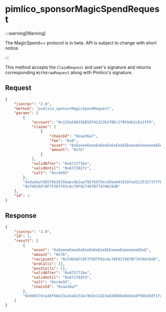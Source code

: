 # pimlico_sponsorMagicSpendRequest

:::warning[Warning]

The MagicSpend++ protocol is in beta. API is subject to change with short notice.

:::

This method accepts the `ClaimRequest` and user's signature and returns corresponding `WithdrawRequest` along with Pimlico's signature.

## Request

```json
{
    "jsonrpc": "2.0",
    "method": "pimlico_sponsorMagicSpendRequest",
    "params": [
        {
            "account": "0x129a50835EB5EFA2253b2f0Ec2fBF84b2cEe1fF9",
            "claims": [
                {
                    "chainId": "0xaa36a7",
                    "fee": "0x0",
                    "asset": "0xEeeeeEeeeEeEeeEeEeEeeEEEeeeeEeeeeeeeEEeE",
                    "amount": "0x7b"
                }
            ],
            "validAfter": "0x671f71be",
            "validUntil": "0x6723827c",
            "salt": "0xc4e93"
        },
        "0xda16afd8576b20256abc6b2aaf9576975ecd5beb91918fad212532f3f7fb6bd45b8a344870fda248adb9682c9fc0156f5b138507c71ea37f1344615c51ad94331b",
        "0xfd65AFC8F7F5D7F03cAc78F027407B7747A6C6d8"
    ],
    "id": 1
}
```

## Response

```json
{
    "jsonrpc": "2.0",
    "id": 1,
    "result": [
        {
            "asset": "0xEeeeeEeeeEeEeeEeEeEeeEEEeeeeEeeeeeeeEEeE",
            "amount": "0x7b",
            "recipient": "0xfd65AFC8F7F5D7F03cAc78F027407B7747A6C6d8",
            "preCalls": [],
            "postCalls": [],
            "validAfter": "0x671f71be",
            "validUntil": "0x671f8dfd",
            "salt": "0xc4e93",
            "chainId": "0xaa36a7"
        },
        "0x04937dca48f68e33a2eab231ec963e11d22a8208064deb3a0f966d3df1fa13ba59a56c29a18d57d192bdc2882a77e02a1c9384c5b29ea8e4b1558fca4691eb331b"
    ]
}
```